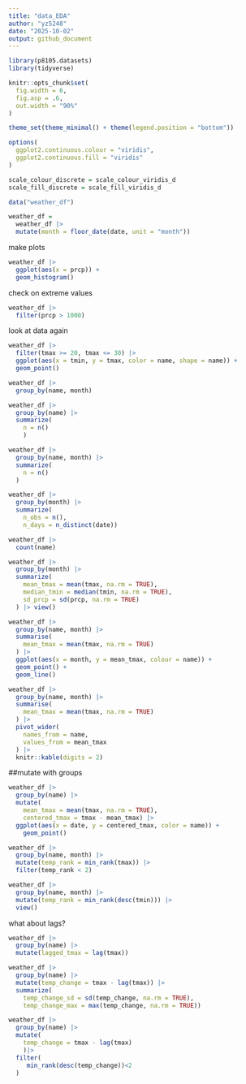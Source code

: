 ```yaml
---
title: "data_EDA"
author: "yz5248"
date: "2025-10-02"
output: github_document
---
```

```r
library(p8105.datasets)
library(tidyverse)

knitr::opts_chunk$set(
  fig.width = 6,
  fig.asp = .6,
  out.width = "90%"
)

theme_set(theme_minimal() + theme(legend.position = "bottom"))

options(
  ggplot2.continuous.colour = "viridis",
  ggplot2.continuous.fill = "viridis"
)

scale_colour_discrete = scale_colour_viridis_d
scale_fill_discrete = scale_fill_viridis_d
```

```r
data("weather_df")

weather_df = 
  weather_df |>
  mutate(month = floor_date(date, unit = "month"))
```

make plots

```r
weather_df |> 
  ggplot(aes(x = prcp)) + 
  geom_histogram()
```


check on extreme values
```r
weather_df |> 
  filter(prcp > 1000)
```

look at data again
```r
weather_df |> 
  filter(tmax >= 20, tmax <= 30) |> 
  ggplot(aes(x = tmin, y = tmax, color = name, shape = name)) + 
  geom_point()
```

```r
weather_df |>
  group_by(name, month)
```

```r
weather_df |>
  group_by(name) |>
  summarize(
    n = n()
    )
```

```r
weather_df |>
  group_by(name, month) |>
  summarize(
    n = n()
  )
```

```r
weather_df |>
  group_by(month) |>
  summarize(
    n_obs = n(),
    n_days = n_distinct(date))
```

```r
weather_df |>
  count(name)
```

```r
weather_df |>
  group_by(month) |>
  summarize(
    mean_tmax = mean(tmax, na.rm = TRUE),
    median_tmin = median(tmin, na.rm = TRUE),
    sd_prcp = sd(prcp, na.rm = TRUE)
  ) |> view()
```

```r
weather_df |>
  group_by(name, month) |>
  summarise(
    mean_tmax = mean(tmax, na.rm = TRUE)
  ) |>
  ggplot(aes(x = month, y = mean_tmax, colour = name)) +
  geom_point() +
  geom_line()
```

```r
weather_df |>
  group_by(name, month) |>
  summarise(
    mean_tmax = mean(tmax, na.rm = TRUE)
  ) |>
  pivot_wider(
    names_from = name,
    values_from = mean_tmax
  ) |>
  knitr::kable(digits = 2)
```

##mutate with groups
```r
weather_df |>
  group_by(name) |>
  mutate(
    mean_tmax = mean(tmax, na.rm = TRUE),
    centered_tmax = tmax - mean_tmax) |> 
  ggplot(aes(x = date, y = centered_tmax, color = name)) + 
    geom_point() 
```

```r
weather_df |>
  group_by(name, month) |>
  mutate(temp_rank = min_rank(tmax)) |>
  filter(temp_rank < 2)
```

```r
weather_df |>
  group_by(name, month) |>
  mutate(temp_rank = min_rank(desc(tmin))) |>
  view()
```

what about lags?
```r
weather_df |>
  group_by(name) |>
  mutate(lagged_tmax = lag(tmax))
```

```r
weather_df |>
  group_by(name) |>
  mutate(temp_change = tmax - lag(tmax)) |>
  summarize(
    temp_change_sd = sd(temp_change, na.rm = TRUE),
    temp_change_max = max(temp_change, na.rm = TRUE))
```

```r
weather_df |>
  group_by(name) |>
  mutate(
    temp_change = tmax - lag(tmax)
    )|>
  filter(
     min_rank(desc(temp_change))<2
  )
```

